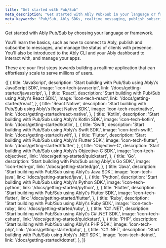 ```yaml
---
title: "Get started with Pub/Sub"
meta_description: "Get started with Ably Pub/Sub in your language or framework of choice. Learn how to publish, subscribe, track presence, fetch message history, and manage realtime connections."
meta_keywords: "Pub/Sub, Ably SDKs, realtime messaging, publish subscribe, getting started guides, realtime communication, Ably tutorial, message history, presence API, Ably CLI Pub/Sub"
---
```


Get started with Ably Pub/Sub by choosing your language or framework.

You'll learn the basics, such as how to connect to Ably, publish and subscribe to messages, and manage the status of clients with presence. You'll also be introduced to the Ably CLI and your Ably dashboard to interact with, and manage your apps.

These are your first steps towards building a realtime application that can effortlessly scale to serve millions of users.

<Tiles>
{[
  {
    title: 'JavaScript',
    description: 'Start building with Pub/Sub using Ably\'s JavaScript SDK',
    image: 'icon-tech-javascript',
    link: '/docs/getting-started/javascript',
  },
  {
    title: 'React',
    description: 'Start building with Pub/Sub using Ably\'s React SDK.',
    image: 'icon-tech-react',
    link: '/docs/getting-started/react',
  },
  {
    title: 'React Native',
    description: 'Start building with Pub/Sub using Ably\'s React Native SDK.',
    image: 'icon-tech-reactnative',
    link: '/docs/getting-started/react-native',
  },
  {
    title: 'Kotlin',
    description: 'Start building with Pub/Sub using Ably\'s Kotlin SDK.',
    image: 'icon-tech-kotlin',
    link: '/docs/getting-started/kotlin',
  },
  {
    title: 'Swift',
    description: 'Start building with Pub/Sub using Ably\'s Swift SDK.',
    image: 'icon-tech-swift',
    link: '/docs/getting-started/swift',
  },
  {
    title: 'Flutter',
    description: 'Start building with Pub/Sub using Ably\'s Flutter SDK.',
    image: 'icon-tech-flutter',
    link: '/docs/getting-started/flutter',
  },
  {
    title: 'Objective-C',
    description: 'Start building with Pub/Sub using Ably\'s Objective-C SDK.',
    image: 'icon-tech-objectivec',
    link: '/docs/getting-started/quickstart',
  },
  {
    title: 'Go',
    description: 'Start building with Pub/Sub using Ably\'s Go SDK.',
    image: 'icon-tech-go',
    link: '/docs/getting-started/go',
  },
  {
    title: 'Java',
    description: 'Start building with Pub/Sub using Ably\'s Java SDK.',
    image: 'icon-tech-java',
    link: '/docs/getting-started/java',
  },
  {
    title: 'Python',
    description: 'Start building with Pub/Sub using Ably\'s Python SDK.',
    image: 'icon-tech-python',
    link: '/docs/getting-started/python',
  },
  {
    title: 'Flutter',
    description: 'Start building with Pub/Sub using Ably\'s Flutter SDK.',
    image: 'icon-tech-flutter',
    link: '/docs/getting-started/flutter',
  },
  {
    title: 'Ruby',
    description: 'Start building with Pub/Sub using Ably\'s Ruby SDK.',
    image: 'icon-tech-ruby',
    link: '/docs/getting-started/ruby',
  },
  {
    title: 'C# .NET',
    description: 'Start building with Pub/Sub using Ably\'s C# .NET SDK.',
    image: 'icon-tech-csharp',
    link: '/docs/getting-started/quickstart',
  },
  {
    title: 'PHP',
    description: 'Start building with Pub/Sub using Ably\'s PHP SDK.',
    image: 'icon-tech-php',
    link: '/docs/getting-started/php',
  },
  {
    title: 'C# .NET',
    description: 'Start building with Pub/Sub using Ably\'s .NET SDK.',
    image: 'icon-tech-dotnet',
    link: '/docs/getting-started/dotnet',
  },
]}
</Tiles>
